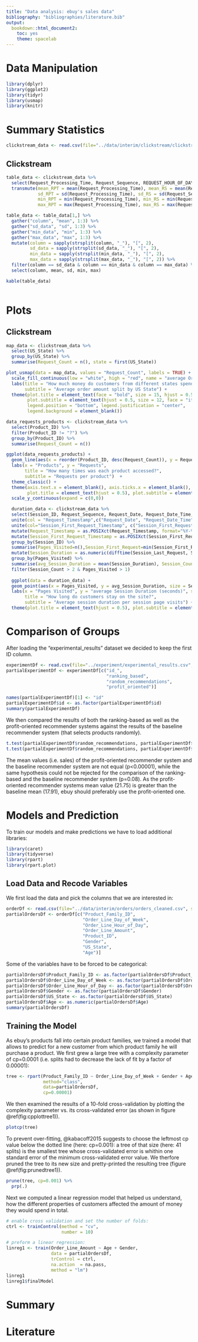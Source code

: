 ```yaml
---
title: "Data analysis: ebuy's sales data"
bibliography: "bibliographies/literature.bib"
output:
  bookdown::html_document2:
    toc: yes
    theme: spacelab
---
```


# Data Manipulation
```r
library(dplyr)
library(ggplot2)
library(tidyr)
library(usmap)
library(knitr)
```

# Summary Statistics

```r
clickstream_data <- read.csv(file="../data/interim/clickstream/clickstream_cleaned.csv", sep=",", na.strings=c("NA"))
```

## Clickstream

```r

table_data <- clickstream_data %>%
  select(Request_Processing_Time, Request_Sequence, REQUEST_HOUR_OF_DAY) %>%
  transmute(mean_RPT = mean(Request_Processing_Time), mean_RS = mean(Request_Sequence), mean_HOD = mean(REQUEST_HOUR_OF_DAY),
            sd_RPT = sd(Request_Processing_Time), sd_RS = sd(Request_Sequence), sd_HOD = sd(REQUEST_HOUR_OF_DAY),
            min_RPT = min(Request_Processing_Time), min_RS = min(Request_Sequence), min_HOD = min(REQUEST_HOUR_OF_DAY),
            max_RPT = max(Request_Processing_Time), max_RS = max(Request_Sequence), max_HOD = max(REQUEST_HOUR_OF_DAY))

table_data <- table_data[1,] %>%
  gather("column", "mean", 1:3) %>% 
  gather("sd_data", "sd", 1:3) %>% 
  gather("min_data", "min", 1:3) %>% 
  gather("max_data", "max", 1:3) %>%
  mutate(column = sapply(strsplit(column, "_"), "[", 2),
         sd_data = sapply(strsplit(sd_data, "_"), "[", 2),
         min_data = sapply(strsplit(min_data, "_"), "[", 2),
         max_data = sapply(strsplit(max_data, "_"), "[", 2)) %>%
  filter(column == sd_data & column == min_data & column == max_data) %>%
  select(column, mean, sd, min, max)

kable(table_data)
  
```


# Plots

## Clickstream

```r


map_data <- clickstream_data %>%
  select(US_State) %>%
  group_by(US_State) %>%
  summarise(Request_Count = n(), state = first(US_State))

plot_usmap(data = map_data, values = "Request_Count", labels = TRUE) +
  scale_fill_continuous(low = "white", high = "red", name = "average Order Amount") +
  labs(title = "How much money do customers from different states spend?",
       subtitle = "Average order amount split by US State") +
  theme(plot.title = element_text(face = "bold", size = 15, hjust = 0.5),
        plot.subtitle = element_text(hjust = 0.5, size = 12, face = "italic"),
        legend.position = "bottom", legend.justification = "center",
        legend.background = element_blank())

```

```r

data_requests_products <- clickstream_data %>%
  select(Product_ID) %>%
  filter(Product_ID != "?") %>%
  group_by(Product_ID) %>%
  summarise(Request_Count = n())

ggplot(data_requests_products) +
  geom_line(aes(x = reorder(Product_ID, desc(Request_Count)), y = Request_Count, group = 1)) +
  labs(x = "Products", y = "Requests",
       title = "How many times was each product accessed?",
       subtitle = "Requests per product")  +
  theme_classic() +
  theme(axis.text.x = element_blank(), axis.ticks.x = element_blank(),
        plot.title = element_text(hjust = 0.5), plot.subtitle = element_text(hjust = 0.5)) +
  scale_y_continuous(expand = c(0,0))

```

```r
  duration_data <- clickstream_data %>%
  select(Session_ID, Request_Sequence, Request_Date, Request_Date_Time, Session_First_Request_Date, Session_First_Request_Date_Time) %>%
  unite(col = "Request_Timestamp",c("Request_Date", "Request_Date_Time"), sep = " ", remove = TRUE) %>%
  unite(col="Session_First_Request_Timestamp", c("Session_First_Request_Date","Session_First_Request_Date_Time"), sep=" ", remove=TRUE) %>%
  mutate(Request_Timestamp = as.POSIXct(Request_Timestamp, format="%Y-%m-%d %H\\:%M\\:%S")) %>%
  mutate(Session_First_Request_Timestamp = as.POSIXct(Session_First_Request_Timestamp, format="%Y-%m-%d %H\\:%M\\:%S")) %>%
  group_by(Session_ID) %>%
  summarise(Pages_Visited=n(),Session_First_Request=min(Session_First_Request_Timestamp),Session_Last_Request=max(Request_Timestamp)) %>%
  mutate(Session_Duration = as.numeric(difftime(Session_Last_Request, Session_First_Request,units = "secs",))) %>%
  group_by(Pages_Visited) %>%
  summarise(avg_Session_Duration = mean(Session_Duration), Session_Count = n_distinct(Session_ID)) %>%
  filter(Session_Count > 2 & Pages_Visited > 1)
  
  ggplot(data = duration_data) +
  geom_point(aes(x = Pages_Visited, y = avg_Session_Duration, size = Session_Count)) +
  labs(x = "Pages Visited", y = "average Session Duration (seconds)", size = "Sessions",
       title = "How long do customers stay on the site?",
       subtitle = "Average session duration per session page visits") +
  theme(plot.title = element_text(hjust = 0.5), plot.subtitle = element_text(hjust = 0.5))
```


# Comparison of Groups
After loading the "experimental_results" dataset we decided to keep the first ID column.
```r
experimentDf <- read.csv(file="../experiment/experimental_results.csv", sep=",", na.strings=c("NA"))
partialExperimentDf <- experimentDf[c("id_",
                                      "ranking_based",
                                      "random_recommendations",
                                      "profit_oriented")]

names(partialExperimentDf)[1] <- "id"
partialExperimentDf$id <- as.factor(partialExperimentDf$id)
summary(partialExperimentDf)
```

We then compared the results of both the ranking-based as well as the profit-oriented recommender systems against the results of the baseline recommender system (that selects products randomly).
```r
t.test(partialExperimentDf$random_recommendations, partialExperimentDf$ranking_based)
t.test(partialExperimentDf$random_recommendations, partialExperimentDf$profit_oriented)
```
The mean values (i.e. sales) of the profit-oriented recommender system and the baseline recommender system are not equal (p<0.00001), while the same hypothesis could not be rejected for the comparison of the ranking-based and the baseline recommender system (p=0.08). As the profit-oriented recommender systems mean value (21.75) is greater than the baseline mean (17.91), ebuy should preferably use the profit-oriented one.


# Models and Prediction
To train our models and make predictions we have to load additional libraries:
```r
library(caret)
library(tidyverse)
library(rpart)
library(rpart.plot)
```

## Load Data and Recode Variables
We first load the data and pick the columns that we are interested in:
```r
orderDf <- read.csv(file="../data/interim/orders/orders_cleaned.csv", sep=",", na.strings=c("?","NA", "NULL"))
partialOrdersDf <- orderDf[c("Product_Family_ID",
                             "Order_Line_Day_of_Week",
                             "Order_Line_Hour_of_Day",
                             "Order_Line_Amount",
                             "Product_ID",
                             "Gender",
                             "US_State",
                             "Age")]
```

Some of the variables have to be forced to be categorical:
```r
partialOrdersDf$Product_Family_ID <- as.factor(partialOrdersDf$Product_Family_ID)
partialOrdersDf$Order_Line_Day_of_Week <- as.factor(partialOrdersDf$Order_Line_Day_of_Week)
partialOrdersDf$Order_Line_Hour_of_Day <- as.factor(partialOrdersDf$Order_Line_Hour_of_Day)
partialOrdersDf$Gender <- as.factor(partialOrdersDf$Gender)
partialOrdersDf$US_State <- as.factor(partialOrdersDf$US_State)
partialOrdersDf$Age <- as.numeric(partialOrdersDf$Age)
summary(partialOrdersDf)
```

## Training the Model
As ebuy's products fall into certain product families, we trained a model that allows to predict for a new customer from which product family he will purchase a product. We first grew a large tree with a complexity parameter of cp=0.0001 (i.e. splits had to decrease the lack of fit by a factor of 0.00001):
```r
tree <- rpart(Product_Family_ID ~ Order_Line_Day_of_Week + Gender + Age,
              method="class",
              data=partialOrdersDf,
              cp=0.00001)
```

We then examined the results of a 10-fold cross-validation by plotting the complexity parameter vs. its cross-validated error (as shown in figure \@ref(fig:cpplottree1)).
```r
plotcp(tree)
```

To prevent over-fitting, @kabacoff2015 suggests to choose the leftmost cp value below the dotted line (here: cp=0.001): a tree of that size (here: 41 splits) is the smallest tree whose cross-validated error is whithin one standard error of the minimum cross-validated error value. We therfore pruned the tree to its new size and pretty-printed the resulting tree (figure \@ref(fig:prunedtree1)).
```r
prune(tree, cp=0.001) %>%
  prp(.)
```

Next we computed a linear regression model that helped us understand, how the different properties of customers affected the amount of money they would spend in total.
```r
# enable cross validation and set the number of folds:
ctrl <- trainControl(method = "cv",
                     number = 10)

# preform a linear regression:
linreg1 <- train(Order_Line_Amount ~ Age + Gender,
                 data = partialOrdersDf,
                 trControl = ctrl,
                 na.action  = na.pass,
                 method = "lm")
linreg1
linreg1$finalModel
```

# Summary

# Literature
